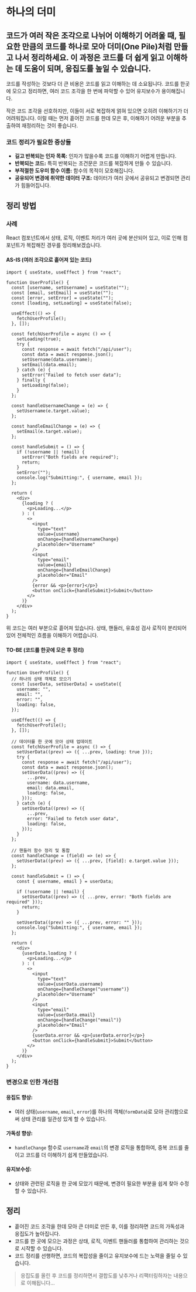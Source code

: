 # 하나의 더미

## 코드가 여러 작은 조각으로 나뉘어 이해하기 어려울 때, 필요한 만큼의 코드를 하나로 모아 더미(One Pile)처럼 만들고 나서 정리하세요. 이 과정은 코드를 더 쉽게 읽고 이해하는 데 도움이 되며, 응집도를 높일 수 있습니다.

코드를 작성하는 것보다 더 큰 비용은 코드를 읽고 이해하는 데 소요됩니다. 코드를 한곳에 모으고 정리하면, 여러 코드 조각을 한 번에 파악할 수 있어 유지보수가 용이해집니다.

작은 코드 조각을 선호하지만, 이들이 서로 복잡하게 얽혀 있으면 오히려 이해하기가 더 어려워집니다. 이럴 때는 먼저 흩어진 코드를 한데 모은 후, 이해하기 어려운 부분을 추출하여 재정리하는 것이 좋습니다.

### 코드 정리가 필요한 증상들

- **길고 반복되는 인자 목록:** 인자가 많을수록 코드를 이해하기 어렵게 만듭니다.
- **반복되는 코드:** 특히 반복되는 조건문은 코드를 복잡하게 만들 수 있습니다.
- **부적절한 도우미 함수 이름:** 함수의 목적이 모호해집니다.
- **공유되어 변경에 취약한 데이터 구조:** 데이터가 여러 곳에서 공유되고 변경되면 관리가 힘들어집니다.

## 정리 방법

### 사례

React 컴포넌트에서 상태, 로직, 이벤트 처리가 여러 곳에 분산되어 있고, 이로 인해 컴포넌트가 복잡해진 경우를 정리해보겠습니다.

#### AS-IS (여러 조각으로 흩어져 있는 코드)

```tsx
import { useState, useEffect } from "react";

function UserProfile() {
  const [username, setUsername] = useState("");
  const [email, setEmail] = useState("");
  const [error, setError] = useState("");
  const [loading, setLoading] = useState(false);

  useEffect(() => {
    fetchUserProfile();
  }, []);

  const fetchUserProfile = async () => {
    setLoading(true);
    try {
      const response = await fetch("/api/user");
      const data = await response.json();
      setUsername(data.username);
      setEmail(data.email);
    } catch (e) {
      setError("Failed to fetch user data");
    } finally {
      setLoading(false);
    }
  };

  const handleUsernameChange = (e) => {
    setUsername(e.target.value);
  };

  const handleEmailChange = (e) => {
    setEmail(e.target.value);
  };

  const handleSubmit = () => {
    if (!username || !email) {
      setError("Both fields are required");
      return;
    }
    setError("");
    console.log("Submitting:", { username, email });
  };

  return (
    <div>
      {loading ? (
        <p>Loading...</p>
      ) : (
        <>
          <input
            type="text"
            value={username}
            onChange={handleUsernameChange}
            placeholder="Username"
          />
          <input
            type="email"
            value={email}
            onChange={handleEmailChange}
            placeholder="Email"
          />
          {error && <p>{error}</p>}
          <button onClick={handleSubmit}>Submit</button>
        </>
      )}
    </div>
  );
}
```

위 코드는 여러 부분으로 흩어져 있습니다. 상태, 핸들러, 유효성 검사 로직이 분리되어 있어 전체적인 흐름을 이해하기 어렵습니다.

#### TO-BE (코드를 한곳에 모은 후 정리)

```tsx
import { useState, useEffect } from "react";

function UserProfile() {
  // 하나의 상태 객체로 모으기
  const [userData, setUserData] = useState({
    username: "",
    email: "",
    error: "",
    loading: false,
  });

  useEffect(() => {
    fetchUserProfile();
  }, []);

  // 데이터를 한 곳에 모아 상태 업데이트
  const fetchUserProfile = async () => {
    setUserData((prev) => ({ ...prev, loading: true }));
    try {
      const response = await fetch("/api/user");
      const data = await response.json();
      setUserData((prev) => ({
        ...prev,
        username: data.username,
        email: data.email,
        loading: false,
      }));
    } catch (e) {
      setUserData((prev) => ({
        ...prev,
        error: "Failed to fetch user data",
        loading: false,
      }));
    }
  };

  // 핸들러 함수 정리 및 통합
  const handleChange = (field) => (e) => {
    setUserData((prev) => ({ ...prev, [field]: e.target.value }));
  };

  const handleSubmit = () => {
    const { username, email } = userData;

    if (!username || !email) {
      setUserData((prev) => ({ ...prev, error: "Both fields are required" }));
      return;
    }

    setUserData((prev) => ({ ...prev, error: "" }));
    console.log("Submitting:", { username, email });
  };

  return (
    <div>
      {userData.loading ? (
        <p>Loading...</p>
      ) : (
        <>
          <input
            type="text"
            value={userData.username}
            onChange={handleChange("username")}
            placeholder="Username"
          />
          <input
            type="email"
            value={userData.email}
            onChange={handleChange("email")}
            placeholder="Email"
          />
          {userData.error && <p>{userData.error}</p>}
          <button onClick={handleSubmit}>Submit</button>
        </>
      )}
    </div>
  );
}
```

### 변경으로 인한 개선점

#### 응집도 향상:

- 여러 상태(`username`, `email`, `error`)를 하나의 객체(`formData`)로 모아 관리함으로써 상태 관리를 일관성 있게 할 수 있습니다.

#### 가독성 향상:

- `handleChange` 함수로 `username`과 `email`의 변경 로직을 통합하여, 중복 코드를 줄이고 코드를 더 이해하기 쉽게 만들었습니다.

#### 유지보수성:

- 상태와 관련된 로직을 한 곳에 모았기 때문에, 변경이 필요한 부분을 쉽게 찾아 수정할 수 있습니다.

## 정리

- 흩어진 코드 조각을 한데 모아 큰 더미로 만든 후, 이를 정리하면 코드의 가독성과 응집도가 높아집니다.
- 코드를 한 곳에 모으는 과정은 상태, 로직, 이벤트 핸들러를 통합하여 관리하는 것으로 시작할 수 있습니다.
- 코드 정리를 선행하면, 코드의 복잡성을 줄이고 유지보수에 드는 노력을 줄일 수 있습니다.

> 응집도를 올린 후 코드를 정리하면서 결합도를 낮추거나 리팩터링하자는 내용으로 이해됩니다...
